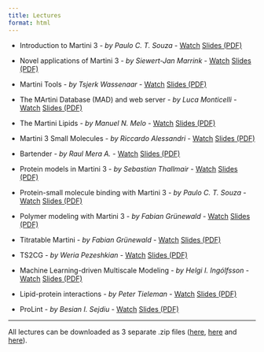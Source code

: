 ```yaml
---
title: Lectures
format: html
---
```


- Introduction to Martini 3 - *by Paulo C. T. Souza* - [Watch](https://youtu.be/lx8P577COfM) [Slides (PDF)](http://cgmartini.nl/images/stories/workshop2021/lectures/first/Introduction_to_Martini3.pdf)

- Novel applications of Martini 3 - *by Siewert-Jan Marrink* - [Watch](https://www.youtube.com/watch?v=A72A9s980BQ) [Slides (PDF)](http://cgmartini.nl/images/stories/workshop2021/lectures/first/SJ-martini3-applications.pdf)

- Martini Tools - *by Tsjerk Wassenaar* - [Watch](https://youtu.be/Gvf6W0fBqwg) [Slides (PDF)](http://cgmartini.nl/images/stories/workshop2021/lectures/first/Martini-Tools.pdf)

- The MArtini Database (MAD) and web server - *by Luca Monticelli* - [Watch](https://youtu.be/__LDjW2hB5Q) [Slides (PDF)](http://cgmartini.nl/images/stories/workshop2021/lectures/first/luca_MAD/MAD_server.pdf)

- The Martini Lipids - *by Manuel N. Melo* - [Watch](https://youtu.be/cMhlpwoDtg8) [Slides (PDF)](http://cgmartini.nl/images/stories/workshop2021/lectures/first/manel/MN_Melo_Martini_lipids.pdf)

- Martini 3 Small Molecules - *by Riccardo Alessandri* - [Watch](https://www.youtube.com/watch?v=PfgEx72KxVg) [Slides (PDF)](http://cgmartini.nl/images/stories/workshop2021/lectures/second/riccardo/2021-09-02_MartiniWorkshop2021_Small_molecules-vFINAL.pdf)

- Bartender - *by Raul Mera A.* - [Watch](https://youtu.be/e6P79G9Z8r4) [Slides (PDF)](http://cgmartini.nl/images/stories/workshop2021/lectures/second/Bartender_RMera.pdf)

- Protein models in Martini 3 - *by Sebastian Thallmair* - [Watch](https://youtu.be/KDej6wt7-x8) [Slides (PDF)](http://cgmartini.nl/images/stories/workshop2021/lectures/second/M3workshop-01.pdf)

- Protein-small molecule binding with Martini 3 - *by Paulo C. T. Souza* - [Watch](https://www.youtube.com/watch?v=L-d2VVj5ZXo) [Slides (PDF)](http://cgmartini.nl/images/stories/workshop2021/lectures/second/Protein_Small_molecule_Binding.pdf)

- Polymer modeling with Martini 3 - *by Fabian Grünewald* - [Watch](https://www.youtube.com/watch?v=SwTT5QY0mgI) [Slides (PDF)](http://cgmartini.nl/images/stories/workshop2021/lectures/second/PolyplyWorkshop2021.pdf)

- Titratable Martini - *by Fabian Grünewald* - [Watch](https://www.youtube.com/watch?v=G2V_UTccy-Y) [Slides (PDF)](http://cgmartini.nl/images/stories/workshop2021/lectures/third/TitratableMartiniWorkshop2021.pdf)

- TS2CG - *by Weria Pezeshkian* - [Watch](https://www.youtube.com/watch?v=iRL8wFIuuqE) [Slides (PDF)](http://cgmartini.nl/images/stories/workshop2021/lectures/third/weria_TS2CG.pdf)

- Machine Learning-driven Multiscale Modeling - *by Helgi I. Ingólfsson* - [Watch](https://www.youtube.com/watch?v=n5o9fKeVwuY) [Slides (PDF)](http://cgmartini.nl/images/stories/workshop2021/lectures/third/Martini%20workshop%20-%20MuMMI%20-%20Ingolfsson.pdf)

- Lipid-protein interactions - *by Peter Tieleman* - [Watch](https://youtu.be/R3TRYUi7x9o) [Slides (PDF)](http://cgmartini.nl/images/stories/workshop2021/lectures/third/Martini-tieleman.pdf)

- ProLint - *by Besian I. Sejdiu* - [Watch](https://www.youtube.com/watch?v=_CYrEYkP--g) [Slides (PDF)](http://cgmartini.nl/images/stories/workshop2021/lectures/third/tieleman/Sejdiu_MartiniWorkshop.pptx.pdf)

<hr>
All lectures can be downloaded as 3 separate .zip files ([here](http://cgmartini.nl/images/stories/workshop2021/lectures/first/lectures_sept_1st.zip), [here](http://cgmartini.nl/images/stories/workshop2021/lectures/second/lectures_sep_2nd.zip) and [here](http://cgmartini.nl/images/stories/workshop2021/lectures/third/lectures_sep_3rd.zip)).

